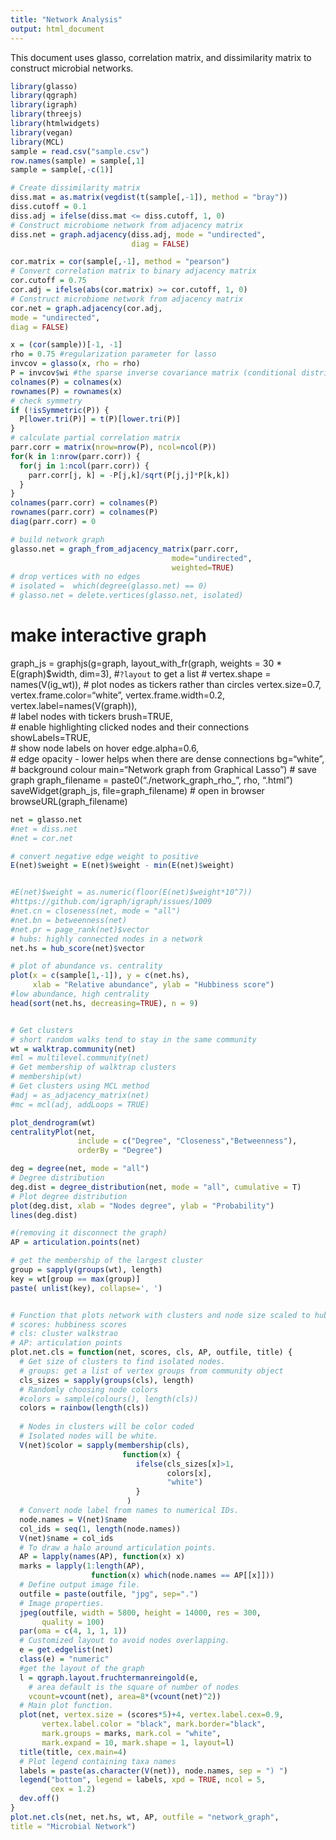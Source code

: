 ```yaml
---
title: "Network Analysis"
output: html_document
---
```


This document uses glasso, correlation matrix, and dissimilarity matrix to construct microbial networks.

```r
library(glasso)
library(qgraph)
library(igraph)
library(threejs)
library(htmlwidgets)
library(vegan)
library(MCL)
sample = read.csv("sample.csv")
row.names(sample) = sample[,1]
sample = sample[,-c(1)]
```

```r
# Create dissimilarity matrix
diss.mat = as.matrix(vegdist(t(sample[,-1]), method = "bray"))
diss.cutoff = 0.1
diss.adj = ifelse(diss.mat <= diss.cutoff, 1, 0)
# Construct microbiome network from adjacency matrix
diss.net = graph.adjacency(diss.adj, mode = "undirected",
                           diag = FALSE)
```

```r
cor.matrix = cor(sample[,-1], method = "pearson")
# Convert correlation matrix to binary adjacency matrix
cor.cutoff = 0.75
cor.adj = ifelse(abs(cor.matrix) >= cor.cutoff, 1, 0)
# Construct microbiome network from adjacency matrix
cor.net = graph.adjacency(cor.adj,
mode = "undirected",
diag = FALSE)
```

```r
x = (cor(sample))[-1, -1]
rho = 0.75 #regularization parameter for lasso 
invcov = glasso(x, rho = rho)
P = invcov$wi #the sparse inverse covariance matrix (conditional distribution)
colnames(P) = colnames(x)
rownames(P) = rownames(x)
# check symmetry
if (!isSymmetric(P)) {
  P[lower.tri(P)] = t(P)[lower.tri(P)]  
}
# calculate partial correlation matrix
parr.corr = matrix(nrow=nrow(P), ncol=ncol(P))
for(k in 1:nrow(parr.corr)) {
  for(j in 1:ncol(parr.corr)) {
    parr.corr[j, k] = -P[j,k]/sqrt(P[j,j]*P[k,k])
  }
}
colnames(parr.corr) = colnames(P)
rownames(parr.corr) = colnames(P)
diag(parr.corr) = 0

# build network graph
glasso.net = graph_from_adjacency_matrix(parr.corr,
                                    mode="undirected",
                                    weighted=TRUE)
# drop vertices with no edges
# isolated =  which(degree(glasso.net) == 0)
# glasso.net = delete.vertices(glasso.net, isolated)
```

# make interactive graph
graph_js = graphjs(g=graph, 
                   layout_with_fr(graph, 
                  weights = 30 * E(graph)$width, dim=3),  #`?layout` to get a list
                # vertex.shape = names(V(ig_wt)),  # plot nodes as tickers rather than circles
                vertex.size=0.7,
                vertex.frame.color="white",
                vertex.frame.width=0.2,
                vertex.label=names(V(graph)),  
                # label nodes with tickers
                brush=TRUE,  
                # enable highlighting clicked nodes and their connections
                showLabels=TRUE,  
                # show node labels on hover
                edge.alpha=0.6,  
                # edge opacity - lower helps when there are dense connections
                bg="white",  # background colour
                main="Network graph from Graphical Lasso")
# save graph
graph_filename = paste0("./network_graph_rho_", rho, ".html")
saveWidget(graph_js, file=graph_filename)
# open in browser
browseURL(graph_filename)


```r
net = glasso.net
#net = diss.net
#net = cor.net

# convert negative edge weight to positive
E(net)$weight = E(net)$weight - min(E(net)$weight)


#E(net)$weight = as.numeric(floor(E(net)$weight*10^7))
#https://github.com/igraph/igraph/issues/1009
#net.cn = closeness(net, mode = "all")
#net.bn = betweenness(net)
#net.pr = page_rank(net)$vector
# hubs: highly connected nodes in a network
net.hs = hub_score(net)$vector

# plot of abundance vs. centrality
plot(x = c(sample[1,-1]), y = c(net.hs), 
     xlab = "Relative abundance", ylab = "Hubbiness score")
#low abundance, high centrality
head(sort(net.hs, decreasing=TRUE), n = 9)


# Get clusters
# short random walks tend to stay in the same community
wt = walktrap.community(net)
#ml = multilevel.community(net)
# Get membership of walktrap clusters
# membership(wt)
# Get clusters using MCL method
#adj = as_adjacency_matrix(net)
#mc = mcl(adj, addLoops = TRUE)

plot_dendrogram(wt)
centralityPlot(net, 
               include = c("Degree", "Closeness","Betweenness"),
               orderBy = "Degree")

deg = degree(net, mode = "all")
# Degree distribution
deg.dist = degree_distribution(net, mode = "all", cumulative = T)
# Plot degree distribution
plot(deg.dist, xlab = "Nodes degree", ylab = "Probability")
lines(deg.dist)

#(removing it disconnect the graph)
AP = articulation.points(net)

# get the membership of the largest cluster
group = sapply(groups(wt), length)
key = wt[group == max(group)]
paste( unlist(key), collapse=', ')


# Function that plots network with clusters and node size scaled to hubbiness.Articulation points are circled. Different colors of the nodes represent different communities. All isolated nodes are white.
# scores: hubbiness scores
# cls: cluster walkstrao
# AP: articulation points
plot.net.cls = function(net, scores, cls, AP, outfile, title) {
  # Get size of clusters to find isolated nodes.
  # groups: get a list of vertex groups from community object
  cls_sizes = sapply(groups(cls), length)
  # Randomly choosing node colors
  #colors = sample(colours(), length(cls))
  colors = rainbow(length(cls))
  
  # Nodes in clusters will be color coded
  # Isolated nodes will be white.
  V(net)$color = sapply(membership(cls),
                         function(x) {
                            ifelse(cls_sizes[x]>1, 
                                   colors[x],
                                   "white")
                            }
                          )
  # Convert node label from names to numerical IDs.
  node.names = V(net)$name
  col_ids = seq(1, length(node.names))
  V(net)$name = col_ids
  # To draw a halo around articulation points.
  AP = lapply(names(AP), function(x) x)
  marks = lapply(1:length(AP), 
                  function(x) which(node.names == AP[[x]]))
  # Define output image file.
  outfile = paste(outfile, "jpg", sep=".")
  # Image properties.
  jpeg(outfile, width = 5800, height = 14000, res = 300, 
       quality = 100)
  par(oma = c(4, 1, 1, 1))
  # Customized layout to avoid nodes overlapping.
  e = get.edgelist(net)
  class(e) = "numeric"
  #get the layout of the graph
  l = qgraph.layout.fruchtermanreingold(e,
    # area default is the square of number of nodes
    vcount=vcount(net), area=8*(vcount(net)^2))
  # Main plot function.
  plot(net, vertex.size = (scores*5)+4, vertex.label.cex=0.9,
       vertex.label.color = "black", mark.border="black",
       mark.groups = marks, mark.col = "white", 
       mark.expand = 10, mark.shape = 1, layout=l)
  title(title, cex.main=4)
  # Plot legend containing taxa names
  labels = paste(as.character(V(net)), node.names, sep = ") ")
  legend("bottom", legend = labels, xpd = TRUE, ncol = 5, 
         cex = 1.2)
  dev.off()
}
plot.net.cls(net, net.hs, wt, AP, outfile = "network_graph",
title = "Microbial Network")
```

